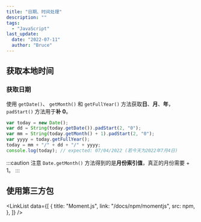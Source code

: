 ```yaml
---
title: "日期、时间处理"
description: ""
tags:
  - "JavaScript"
last_update:
  date: "2022-07-11"
  author: "Bruce"
---
```



## 获取本地时间

### 获取日期

使用 `getDate()`、 `getMonth()` 和 `getFullYear()` 方法获取**日**、**月**、**年**，`padStart()` 方法用于**补 0**。

```javascript title="JavaScript"
var today = new Date();
var dd = String(today.getDate()).padStart(2, "0");
var mm = String(today.getMonth() + 1).padStart(2, "0");
var yyyy = today.getFullYear();
today = mm + "/" + dd + "/" + yyyy;
console.log(today); // expected: 07/04/2022 (若今天为2022年7月4日)
```

:::caution 注意
`Date.getMonth()` 方法得到的是**月份索引值**，真正的月份需要 + 1。
:::

## 使用第三方包

<LinkList
  data={[
    {
      title: "Moment.js",
      link: "/docs/npm/momentjs",
      src: npm,
    },
  ]}
/>
